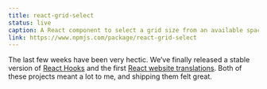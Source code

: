 ```yaml
---
title: react-grid-select
status: live
caption: A React component to select a grid size from an available space
link: https://www.npmjs.com/package/react-grid-select
---
```


The last few weeks have been very hectic. We’ve finally released a stable version of [React Hooks](https://reactjs.org/blog/2019/02/06/react-v16.8.0.html) and the first [React website translations](https://reactjs.org/blog/2019/02/23/is-react-translated-yet.html). Both of these projects meant a lot to me, and shipping them felt great.